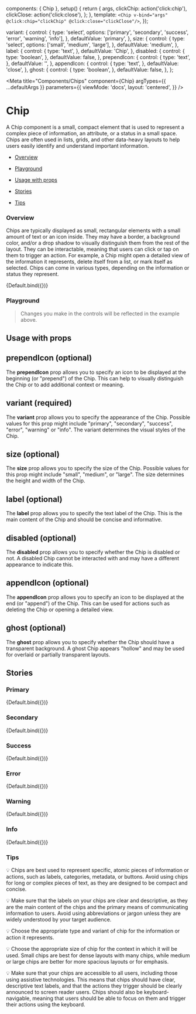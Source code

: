

  components: { Chip },
  setup() {
    return {
      args,
      clickChip: action('click:chip'),
      clickClose: action('click:close'),
    };
  },
  template: `
    <Chip v-bind="args" @click:chip="clickChip" @click:close="clickClose"/>
  `,
});

  variant: {
    control: {
      type: 'select',
      options: ['primary', 'secondary', 'success', 'error', 'warning', 'info'],
    },
    defaultValue: 'primary',
  },
  size: {
    control: {
      type: 'select',
      options: ['small', 'medium', 'large'],
    },
    defaultValue: 'medium',
  },
  label: {
    control: {
      type: 'text',
    },
    defaultValue: 'Chip',
  },
  disabled: {
    control: {
      type: 'boolean',
    },
    defaultValue: false,
  },
  prependIcon: {
    control: {
      type: 'text',
    },
    defaultValue: '',
  },
  appendIcon: {
    control: {
      type: 'text',
    },
    defaultValue: 'close',
  },
  ghost: {
    control: {
      type: 'boolean',
    },
    defaultValue: false,
  },
};

<Meta
  title="Components/Chips"
  component={Chip}
  argTypes={{ ...defaultArgs }}
  parameters={{
    viewMode: 'docs',
    layout: 'centered',
  }}
/>

# Chip

A Chip component is a small, compact element that is used to represent a complex piece of information, an attribute, or a status in a small space. Chips are often used in lists, grids, and other data-heavy layouts to help users easily identify and understand important information.

- [Overview](#overview)

- [Playground](#playground)

- [Usage with props](#usage)

- [Stories](#stories)

- [Tips](#tips)

### Overview <a id="overview" />

Chips are typically displayed as small, rectangular elements with a small amount of text or an icon inside. They may have a border, a background color, and/or a drop shadow to visually distinguish them from the rest of the layout.
They can be interactable, meaning that users can click or tap on them to trigger an action. For example, a Chip might open a detailed view of the information it represents, delete itself from a list, or mark itself as selected. Chips can come in various types, depending on the information or status they represent.

<Canvas>
  <Story
    name="Overview"
    argTypes={{ ...Default.argTypes }}
    args={{
      prependIcon: 'face',
    }}
  >
    {Default.bind({})}
  </Story>
</Canvas>

### Playground <a id="playground" />

> Changes you make in the controls will be reflected in the example above.

<ArgsTable story="Overview" exclude={/^(click.*|on.*)$/} />

## Usage with props <a id="usage" />

## prependIcon (optional)

The **prependIcon** prop allows you to specify an icon to be displayed at the beginning (or "prepend") of the Chip. This can help to visually distinguish the Chip or to add additional context or meaning.

## variant (required)

The **variant** prop allows you to specify the appearance of the Chip. Possible values for this prop might include "primary", "secondary", "success", "error", "warning" or "info". The variant determines the visual styles of the Chip.

## size (optional)

The **size** prop allows you to specify the size of the Chip. Possible values for this prop might include "small", "medium", or "large". The size determines the height and width of the Chip.

## label (optional)

The **label** prop allows you to specify the text label of the Chip. This is the main content of the Chip and should be concise and informative.

## disabled (optional)

The **disabled** prop allows you to specify whether the Chip is disabled or not. A disabled Chip cannot be interacted with and may have a different appearance to indicate this.

## appendIcon (optional)

The **appendIcon** prop allows you to specify an icon to be displayed at the end (or "append") of the Chip. This can be used for actions such as deleting the Chip or opening a detailed view.

## ghost (optional)

The **ghost** prop allows you to specify whether the Chip should have a transparent background. A ghost Chip appears "hollow" and may be used for overlaid or partially transparent layouts.

## Stories <a id="stories" />

### Primary

<Canvas withSource="open">
  <Story name="Primary" argTypes={{ ...Default.argTypes }} args={{}}>
    {Default.bind({})}
  </Story>
</Canvas>

### Secondary

<Canvas withSource="open">
  <Story
    name="Secondary"
    argTypes={{ ...Default.argTypes }}
    args={{ variant: 'secondary' }}
  >
    {Default.bind({})}
  </Story>
</Canvas>

### Success

<Canvas withSource="open">
  <Story
    name="Success"
    argTypes={{ ...Default.argTypes }}
    args={{ variant: 'success' }}
  >
    {Default.bind({})}
  </Story>
</Canvas>

### Error

<Canvas withSource="open">
  <Story
    name="Error"
    argTypes={{ ...Default.argTypes }}
    args={{ variant: 'error' }}
  >
    {Default.bind({})}
  </Story>
</Canvas>

### Warning

<Canvas withSource="open">
  <Story
    name="Warning"
    argTypes={{ ...Default.argTypes }}
    args={{ variant: 'warning' }}
  >
    {Default.bind({})}
  </Story>
</Canvas>

### Info

<Canvas withSource="open">
  <Story
    name="Info"
    argTypes={{ ...Default.argTypes }}
    args={{ variant: 'info' }}
  >
    {Default.bind({})}
  </Story>
</Canvas>

### Tips <a id="tips" />

💡 Chips are best used to represent specific, atomic pieces of information or actions, such as labels, categories, metadata, or buttons. Avoid using chips for long or complex pieces of text, as they are designed to be compact and concise.

💡 Make sure that the labels on your chips are clear and descriptive, as they are the main content of the chips and the primary means of communicating information to users. Avoid using abbreviations or jargon unless they are widely understood by your target audience.

💡 Choose the appropriate type and variant of chip for the information or action it represents.

💡 Choose the appropriate size of chip for the context in which it will be used. Small chips are best for dense layouts with many chips, while medium or large chips are better for more spacious layouts or for emphasis.

💡 Make sure that your chips are accessible to all users, including those using assistive technologies. This means that chips should have clear, descriptive text labels, and that the actions they trigger should be clearly announced to screen reader users. Chips should also be keyboard-navigable, meaning that users should be able to focus on them and trigger their actions using the keyboard.
